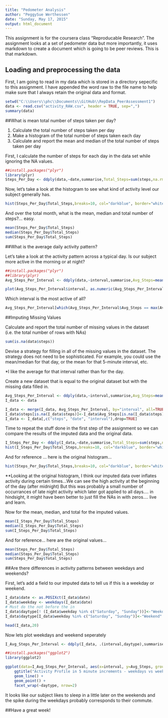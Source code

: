 ```yaml
---
title: "Pedometer Analysis"
author: "PeggySue Werthessen"
date: "Sunday, May 17, 2015"
output: html_document
---
```


This assignment is for the coursera class "Reproducable Research".  The assignment looks at a set of pedometer data but more importantly, it uses markdown to create a document which is going to be peer reviews.  This is that markdown.

## Loading and preprocessing the data

First, I am going to read in my data which is stored in a directory sepecific to this assignment.  I have appended the word raw to the file name to help make sure that I always retain the original data and format.

```r
setwd("C:\\Users\\phc\\Documents\\GitHub\\RepData_PeerAssessment1")
data <- read.csv("activity_RAW.csv", header = TRUE, sep=",")
summary(data)
```


##What is mean total number of steps taken per day?

1. Calculate the total number of steps taken per day
2. Make a histogram of the total number of steps taken each day
3. Calculate and report the mean and median of the total number of steps taken per day


First, I calculate the number of steps for each day in the data set while ignoring the NA values.  

```r
##install.packages("plyr")
library(plyr)
Steps_Per_Day <- ddply(data,~date,summarise,Total_Steps=sum(steps,na.rm=TRUE))
```

Now, let's take a look at the histogram to see what kind of activity level our subject generally has.

```r
hist(Steps_Per_Day$Total_Steps,breaks=10, col="darkblue", border="white",main="Number of Steps per Day", xlab="Total Steps")
```

And over the total month, what is the mean, median and total number of steps?... easy.

```r
mean(Steps_Per_Day$Total_Steps)
median(Steps_Per_Day$Total_Steps)
sum(Steps_Per_Day$Total_Steps)
```

##What is the average daily activity pattern?

Let's take a look at the activity pattern across a typical day.  Is our subject more active in the morning or at night?  


```r
##install.packages("plyr")
##library(plyr)
Avg_Steps_Per_Interval <- ddply(data,~interval,summarise,Avg_Steps=mean(steps,na.rm=TRUE))

plot(Avg_Steps_Per_Interval$interval, as.numeric(Avg_Steps_Per_Interval$Avg_Steps), type = "l", xlab="5 Minute Interval", ylab="Avg # Steps Across All Days", main="Typical Daily Activity Pattern")

```

Which interval is the most active of all?

```r
Avg_Steps_Per_Interval[which(Avg_Steps_Per_Interval$Avg_Steps == max(Avg_Steps_Per_Interval$Avg_Steps)),]
```


##Imputing Missing Values

Calculate and report the total number of missing values in the dataset (i.e. the total number of rows with NAs) 

```r
sum(is.na(data$steps))

```

Devise a strategy for filling in all of the missing values in the dataset. The strategy does not need to be sophisticated. For example, you could use the mean/median for that day, or the mean for that 5-minute interval, etc.

*I like the average for that interval rather than for the day.

Create a new dataset that is equal to the original dataset but with the missing data filled in.

```r
Avg_Steps_Per_Interval <- ddply(data,~interval,summarise,Avg_Steps=mean(steps,na.rm=TRUE))
I_data <- data

I_data <- merge(I_data, Avg_Steps_Per_Interval, by="interval", all=TRUE)
I_data$steps[is.na(I_data$steps)]<-I_data$Avg_Steps[is.na(I_data$steps)]
I_data <- I_data[,c("steps", "date", "interval"),drop=TRUE]

```


Time to repeat the stuff done in the first step of the assignment so we can compare the results of the imputed data and the original data.

```r

I_Steps_Per_Day <- ddply(I_data,~date,summarise,Total_Steps=sum(steps,na.rm=TRUE))
hist(I_Steps_Per_Day$Total_Steps,breaks=10, col="darkblue", border="white",main="Number of Steps per Day in IMPUTED Data", xlab="Total Steps")
```


And for reference ... here is the original histogram...


```r
hist(Steps_Per_Day$Total_Steps,breaks=10, col="darkblue", border="white",main="Number of Steps per Day", xlab="Total Steps")
```


**Looking at the original histogram, I think our imputed data over inflates activity during certain times...We can see the high activity at the beginning of the day (after midnight)  But this was probably a small number of occurrances of late night activity which later got applied to all days.... in hindsight, it might have been better to just fill the NAs in with zeros.... live and learn.


Now for the mean, median, and total for the imputed values.  

```r
mean(I_Steps_Per_Day$Total_Steps)
median(I_Steps_Per_Day$Total_Steps)
sum(I_Steps_Per_Day$Total_Steps)

```

And for reference... here are the original values...
```r
mean(Steps_Per_Day$Total_Steps)
median(Steps_Per_Day$Total_Steps)
sum(Steps_Per_Day$Total_Steps)
```


##Are there differences in activity patterns between weekdays and weekends?

First, let's add a field to our imputed data to tell us if this is a weekday or weekend.

```r

I_data$date <- as.POSIXct(I_data$date)
I_data$weekday <- weekdays(I_data$date)
# Must do the not before the in
I_data$daytype[! (I_data$weekday %in% c("Saturday", "Sunday"))]<-"Weekday"
I_data$daytype[I_data$weekday %in% c("Saturday", "Sunday")]<-"Weekend"

head(I_data,20)
```

Now lets plot weekdays and weekend seperately

```r

I_Avg_Steps_Per_Interval <- ddply(I_data, .(interval,daytype),summarise,Avg_Steps=mean(steps))

##install.packages("ggplot2")
library(ggplot2)

ggplot(data=I_Avg_Steps_Per_Interval, aes(x=interval, y=Avg_Steps, group=daytype, colour=daytype)) +
    ggtitle("Activity Profile in 5 minute increments - weekdays vs weekends") +
    geom_line() +
    geom_point() +
    facet_wrap(~daytype, nrow=2)

```

It looks like our subject likes to sleep in a little later on the weekends and the spike during the weekdays probably corresponds to their commute.

##Have a great week!
